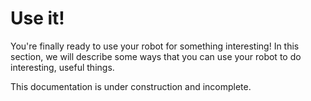 
# Use it!

You're finally ready to use your robot for something interesting! In this section, we will describe some ways that you can use your robot to do interesting, useful things.

<Callout type="warning" emoji="⚠️">
  This documentation is under construction and incomplete.
</Callout>
